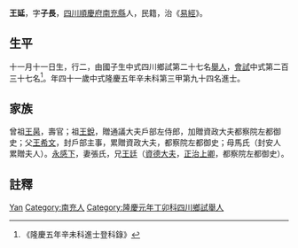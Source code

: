{{Otheruses|other=名为王延的其他人物|王延}}
{{Otheruses|other=名为王子长的其他人物|王子长}}
{{明清人物信息框
| 姓名 = 王延
| 原名 =
| 圖片名稱= 
| 圖片大小 =
| 圖片說明 = 
| 最高職務 =
| 國家 = 大明 
| 爵位 =
| 籍貫 = [[四川|四川]][[順慶府|順慶府]][[南充縣|南充縣]]
| 族裔 = 
| 字號 = 
| 諡號 =
| 出生日期 = 十一月十一日
| 出生地點 =
| 逝世日期 = 卒年不詳 
| 逝世地點 =
| 墓葬 =
| 配偶 = 張氏
| 親屬 = 曾祖[[王昺|王昺]]，祖[[王銳|王銳]]，父[[王希文|王希文]]，母馬氏（封安人 累贈夫人）
| 出身 =
* 隆慶五年辛未科同進士出身
| 經歷 =
| 著作 = 
}}
'''王延'''{{BD|1531年||？年||}}，字'''子長'''，[[四川|四川]][[順慶府|順慶府]][[南充縣|南充縣]]人，民籍，治《[[易經|易經]]》。

== 生平 ==
十一月十一日生，行二，由國子生中式四川鄉試第二十七名[[舉人|舉人]]，[[會試|會試]]中式第二百三十七名<ref>《隆慶五年辛未科進士登科錄》</ref>。年四十一歲中式隆慶五年辛未科第三甲第九十四名進士。

== 家族 ==
曾祖[[王昺|王昺]]，壽官；祖[[王銳|王銳]]，贈通議大夫戶部左侍郎，加贈資政大夫都察院左都御史；父[[王希文|王希文]]，封戶部主事，累贈資政大夫，都察院左都御史；母馬氏（封安人 累贈夫人）。[[永感下|永感下]]，妻張氏，兄[[王廷|王廷]]（[[資德大夫|資德大夫]]，[[正治上卿|正治上卿]]，都察院左都御史）。

== 註釋 ==
{{reflist}}

{{明朝人物小作品}}
{{隆慶五年辛未科殿试金榜}}

{{Authority control}}
{{DEFAULTSORT:Wang王}}
[[Category:王姓|Yan]]
[[Category:南充人|Category:南充人]]
[[Category:隆慶元年丁卯科四川鄉試舉人|Category:隆慶元年丁卯科四川鄉試舉人]]
